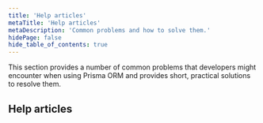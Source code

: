 ```yaml
---
title: 'Help articles'
metaTitle: 'Help articles'
metaDescription: 'Common problems and how to solve them.'
hidePage: false
hide_table_of_contents: true
---
```


<TopBlock title={frontMatter.title}>

This section provides a number of common problems that developers might encounter when using Prisma ORM and provides short, practical solutions to resolve them.

</TopBlock>

## Help articles

<Subsections />
